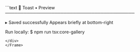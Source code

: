 <Frame>
<div style={{background:'#0f131a',border:'1px solid #1f2430',borderRadius:'8px' ,width:'100%',height:'100%',overflow:'hidden',boxShadow:'0 10px 30px rgba(0,0,0,.35)'}}>
```text
🍞 Toast • Preview
──────────────────────────────────────────

  ▸ Saved successfully
    Appears briefly at bottom-right

Run locally:
  $ npm run tsx:core-gallery
```
</div>
</Frame>

